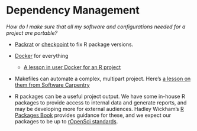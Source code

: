 # Dependency Management {#dependencies}

*How do I make sure that all my software and configurations needed for a project
are portable?*

-   [Packrat](https://rstudio.github.io/packrat/) or
    [checkpoint](https://CRAN.R-project.org/package=checkpoint) to fix R package
    versions.
-   [Docker](https://www.docker.com/) for everything
    -   [A lesson in user Docker for an R
        project](http://ropenscilabs.github.io/r-docker-tutorial/)
-   Makefiles can automate a complex, multipart project. Here's [a lesson on
    them from Software Carpentry](http://swcarpentry.github.io/make-novice/)

-   R packages can be a useful project output. We have some in-house R packages
    to provide access to internal data and generate reports, and may be
    developing more for external audiences. Hadley Wickham's [R Packages
    Book](http://r-pkgs.had.co.nz/) provides guidance for these, and we expect
    our packages to be up to [rOpenSci
    standards](https://github.com/ropensci/onboarding).


